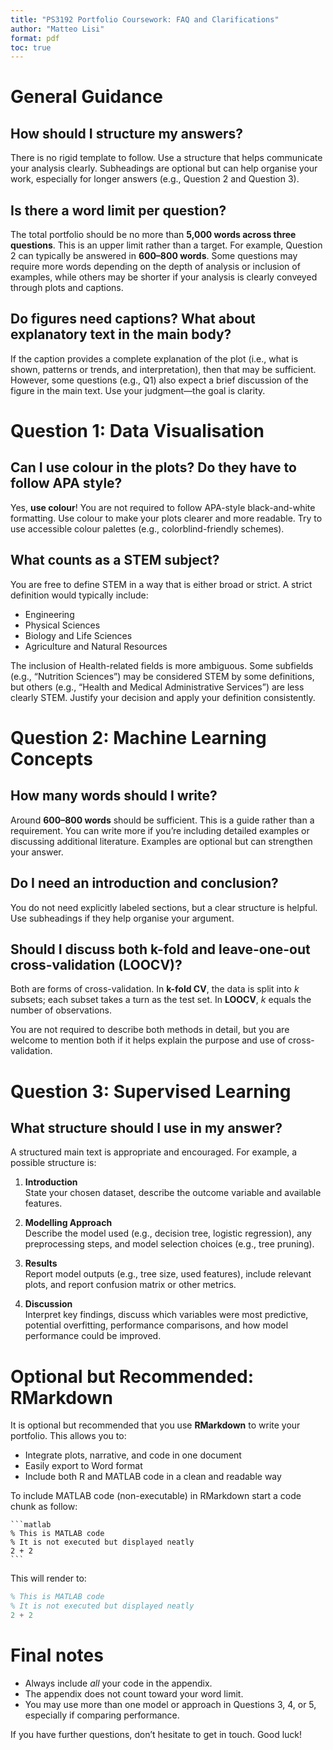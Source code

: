 ```yaml
---
title: "PS3192 Portfolio Coursework: FAQ and Clarifications"
author: "Matteo Lisi"
format: pdf
toc: true
---
```


\newpage

# General Guidance

## How should I structure my answers?

There is no rigid template to follow. Use a structure that helps communicate your analysis clearly. Subheadings are optional but can help organise your work, especially for longer answers (e.g., Question 2 and Question 3).

## Is there a word limit per question?

The total portfolio should be no more than **5,000 words across three questions**. This is an upper limit rather than a target. For example, Question 2 can typically be answered in **600–800 words**. Some questions may require more words depending on the depth of analysis or inclusion of examples, while others may be shorter if your analysis is clearly conveyed through plots and captions.

## Do figures need captions? What about explanatory text in the main body?

If the caption provides a complete explanation of the plot (i.e., what is shown, patterns or trends, and interpretation), then that may be sufficient. However, some questions (e.g., Q1) also expect a brief discussion of the figure in the main text. Use your judgment—the goal is clarity.

# Question 1: Data Visualisation

## Can I use colour in the plots? Do they have to follow APA style?

Yes, **use colour**! You are not required to follow APA-style black-and-white formatting. Use colour to make your plots clearer and more readable. Try to use accessible colour palettes (e.g., colorblind-friendly schemes).

## What counts as a STEM subject?

You are free to define STEM in a way that is either broad or strict. A strict definition would typically include:

- Engineering  
- Physical Sciences  
- Biology and Life Sciences  
- Agriculture and Natural Resources  

The inclusion of Health-related fields is more ambiguous. Some subfields (e.g., "Nutrition Sciences") may be considered STEM by some definitions, but others (e.g., "Health and Medical Administrative Services") are less clearly STEM. Justify your decision and apply your definition consistently.

# Question 2: Machine Learning Concepts

## How many words should I write?

Around **600–800 words** should be sufficient. This is a guide rather than a requirement. You can write more if you're including detailed examples or discussing additional literature. Examples are optional but can strengthen your answer.

## Do I need an introduction and conclusion?

You do not need explicitly labeled sections, but a clear structure is helpful. Use subheadings if they help organise your argument.

## Should I discuss both k-fold and leave-one-out cross-validation (LOOCV)?

Both are forms of cross-validation. In **k-fold CV**, the data is split into *k* subsets; each subset takes a turn as the test set. In **LOOCV**, *k* equals the number of observations.

You are not required to describe both methods in detail, but you are welcome to mention both if it helps explain the purpose and use of cross-validation.

# Question 3: Supervised Learning

## What structure should I use in my answer?

A structured main text is appropriate and encouraged. For example, a possible structure is:

1. **Introduction**  
   State your chosen dataset, describe the outcome variable and available features.

2. **Modelling Approach**  
   Describe the model used (e.g., decision tree, logistic regression), any preprocessing steps, and model selection choices (e.g., tree pruning).

3. **Results**  
   Report model outputs (e.g., tree size, used features), include relevant plots, and report confusion matrix or other metrics.

4. **Discussion**  
   Interpret key findings, discuss which variables were most predictive, potential overfitting, performance comparisons, and how model performance could be improved.

# Optional but Recommended: RMarkdown

It is optional but recommended that you use **RMarkdown** to write your portfolio. This allows you to:

- Integrate plots, narrative, and code in one document  
- Easily export to Word format  
- Include both R and MATLAB code in a clean and readable way  

To include MATLAB code (non-executable) in RMarkdown start a code chunk as follow:

````verbatim
```matlab
% This is MATLAB code
% It is not executed but displayed neatly
2 + 2
```
````

This will render to:

```matlab
% This is MATLAB code
% It is not executed but displayed neatly
2 + 2
```


# Final notes

- Always include _all_ your code in the appendix.
- The appendix does not count toward your word limit.
- You may use more than one model or approach in Questions 3, 4, or 5, especially if comparing performance.

If you have further questions, don’t hesitate to get in touch. Good luck!

